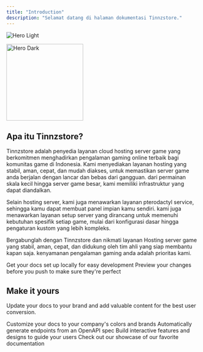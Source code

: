 ```yaml
---
title: "Introduction"
description: "Selamat datang di halaman dokumentasi Tinnzstore."
---
```


<img
  className="block dark:hidden"
  src="https://tinnzstore.com/s25/ts-bb.png"
  alt="Hero Light"
/>

<img
  className="hidden dark:block"
  img={true}
  height="200"
  src="https://tinnzstore.com/s25/ts-bb.png"
  alt="Hero Dark"
  title="Tinnzstore Banner"
/>

## Apa itu Tinnzstore?

Tinnzstore adalah penyedia layanan cloud hosting server game yang berkomitmen menghadirkan pengalaman gaming online terbaik bagi komunitas game di Indonesia. Kami menyediakan layanan hosting yang stabil, aman, cepat, dan mudah diakses, untuk memastikan server game anda berjalan dengan lancar dan bebas dari gangguan. dari permainan skala kecil hingga server game besar, kami memiliki infrastruktur yang dapat diandalkan.

Selain hosting server, kami juga menawarkan layanan pterodactyl service, sehingga kamu dapat membuat panel impian kamu sendiri. kami juga menawarkan layanan setup server yang dirancang untuk memenuhi kebutuhan spesifik setiap game, mulai dari konfigurasi dasar hingga pengaturan kustom yang lebih kompleks.

Bergabunglah dengan Tinnzstore dan nikmati layanan Hosting server game yang stabil, aman, cepat, dan didukung oleh tim ahli yang siap membantu kapan saja.  kenyamanan pengalaman gaming anda adalah prioritas kami.

<CardGroup cols="2">
  <Card title="Edit Your Docs" icon="pen-to-square" href="https://mintlify.com/docs/quickstart">
    Get your docs set up locally for easy development
  </Card>
  <Card title="Preview Changes" icon="image" href="https://mintlify.com/docs/development">
    Preview your changes before you push to make sure they're perfect
  </Card>
</CardGroup>

## Make it yours

Update your docs to your brand and add valuable content for the best user conversion.

<CardGroup cols="2">
  <Card title="Customize Style" icon="palette" href="https://mintlify.com/docs/settings/global">
    Customize your docs to your company's colors and brands
  </Card>
  <Card title="Reference APIs" icon="code" href="https://mintlify.com/docs/api-playground/openapi">
    Automatically generate endpoints from an OpenAPI spec
  </Card>
  <Card title="Add Components" icon="screwdriver-wrench" href="https://mintlify.com/docs/content/components/accordions">
    Build interactive features and designs to guide your users
  </Card>
  <Card title="Get Inspiration" icon="stars" href="https://mintlify.com/customers">
    Check out our showcase of our favorite documentation
  </Card>
</CardGroup>